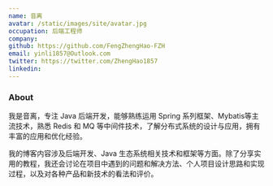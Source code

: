 ```yaml
---
name: 音离
avatar: /static/images/site/avatar.jpg
occupation: 后端工程师
company:
github: https://github.com/FengZhengHao-FZH
email: yinli1857@Outlook.com
twitter: https://twitter.com/ZhengHao1857
linkedin:
---
```


### About

我是音离，专注 Java 后端开发，能够熟练运用 Spring 系列框架、Mybatis等主流技术，熟悉 Redis 和 MQ 等中间件技术，了解分布式系统的设计与应用，拥有丰富的应用和优化经验。

我的博客内容涉及后端开发、Java 生态系统相关技术和框架等方面。除了分享实用的教程，我还会讨论在项目中遇到的问题和解决方法、个人项目设计思路和实现过程，以及对各种产品和新技术的看法和评价。

